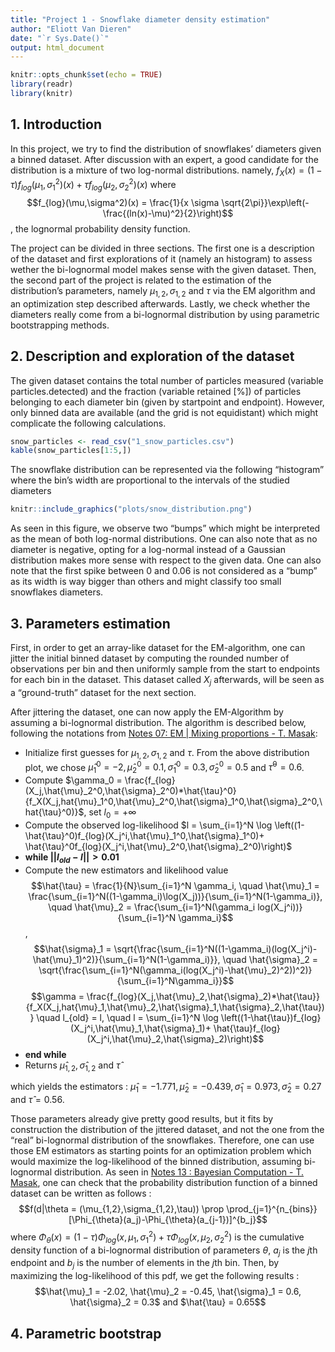```yaml
---
title: "Project 1 - Snowflake diameter density estimation"
author: "Eliott Van Dieren"
date: "`r Sys.Date()`"
output: html_document
---
```


```r
knitr::opts_chunk$set(echo = TRUE)
library(readr)
library(knitr)
```

## 1. Introduction

In this project, we try to find the distribution of snowflakes' diameters given a binned dataset. After discussion with an expert, a good candidate for the distribution is a mixture of two log-normal distributions. namely, $f_X(x) = (1-\tau) f_{log}(\mu_1,\sigma_1^2)(x)+\tau f_{log}(\mu_2,\sigma_2^2)(x)$ where $$f_{log}(\mu,\sigma^2)(x) = \frac{1}{x \sigma \sqrt{2\pi}}\exp\left(-\frac{(ln(x)-\mu)^2}{2}\right)$$, the lognormal probability density function.

The project can be divided in three sections. The first one is a description of the dataset and first explorations of it (namely an histogram) to assess wether the bi-lognormal model makes sense with the given dataset. Then, the second part of the project is related to the estimation of the distribution's parameters, namely $\mu_{1,2}, \sigma_{1,2}$ and $\tau$ via the EM algorithm and an optimization step described afterwards. Lastly, we check whether the diameters really come from a bi-lognormal distribution by using parametric bootstrapping methods.

## 2. Description and exploration of the dataset

The given dataset contains the total number of particles measured (variable particles.detected) and the fraction (variable retained [%]) of particles belonging to each diameter bin (given by startpoint and endpoint). However, only binned data are available (and the grid is not equidistant) which might complicate the following calculations. 

```r
snow_particles <- read_csv("1_snow_particles.csv")
kable(snow_particles[1:5,])
```

The snowflake distribution can be represented via the following "histogram" where the bin's width are proportional to the intervals of the studied diameters
```r
knitr::include_graphics("plots/snow_distribution.png") 
``` 

As seen in this figure, we observe two "bumps" which might be interpreted as the mean of both log-normal distributions. One can also note that as no diameter is negative, opting for a log-normal instead of a Gaussian distribution makes more sense with respect to the given data. One can also note that the first spike between $0$ and $0.06$ is not considered as a "bump" as its width is way bigger than others and might classify too small snowflakes diameters.

## 3. Parameters estimation

First, in order to get an array-like dataset for the EM-algorithm, one can jitter the initial binned dataset by computing the rounded number of observations per bin and then uniformly sample from the start to endpoints for each bin in the dataset. This dataset called $X_j$ afterwards, will be seen as a "ground-truth" dataset for the next section.

After jittering the dataset, one can now apply the EM-Algorithm by assuming a bi-lognormal distribution. The algorithm is described below, following the notations from [Notes 07: EM | Mixing proportions - T. Masak](https://htmlpreview.github.io/?https://github.com/TMasak/StatComp/blob/master/Notes/07_EM.html#example-2-mixing-proportions):

  * Initialize first guesses for $\mu_{1,2}, \sigma_{1,2}$ and $\tau$. From the above distribution plot, we chose $\hat{\mu}_1^0 = -2,\hat{\mu}_2^0 = 0.1, \hat{\sigma}_1^0 = 0.3, \hat{\sigma}_2^0 = 0.5$ and $\hat{\tau}^0 = 0.6$.
  * Compute $\gamma_0 = \frac{f_{log}(X_j,\hat{\mu}_2^0,\hat{\sigma}_2^0)*\hat{\tau}^0}{f_X(X_j,hat{\mu}_1^0,\hat{\mu}_2^0,\hat{\sigma}_1^0,\hat{\sigma}_2^0,\hat{\tau}^0)}$, set $l_0 = +\infty$
  * Compute the observed log-likelihood $l = \sum_{i=1}^N \log \left((1-\hat{\tau}^0)f_{log}(X_j^i,\hat{\mu}_1^0,\hat{\sigma}_1^0)+ \hat{\tau}^0f_{log}(X_j^i,\hat{\mu}_2^0,\hat{\sigma}_2^0)\right)$
  * **while $||l_{old}-l||>0.01$**
  * Compute the new estimators and likelihood value
  $$\hat{\tau} = \frac{1}{N}\sum_{i=1}^N \gamma_i, \quad \hat{\mu}_1 = \frac{\sum_{i=1}^N((1-\gamma_i)\log(X_j))}{\sum_{i=1}^N(1-\gamma_i)}, \quad \hat{\mu}_2 = \frac{\sum_{i=1}^N(\gamma_i log(X_j^i))}{\sum_{i=1}^N \gamma_i}$$, 
  $$\hat{\sigma}_1 = \sqrt{\frac{\sum_{i=1}^N((1-\gamma_i)(log(X_j^i)-\hat{\mu}_1)^2)}{\sum_{i=1}^N(1-\gamma_i)}}, \quad \hat{\sigma}_2 =  \sqrt{\frac{\sum_{i=1}^N(\gamma_i(log(X_j^i)-\hat{\mu}_2)^2))^2)}{\sum_{i=1}^N\gamma_i}}$$ 
  $$\gamma = \frac{f_{log}(X_j,\hat{\mu}_2,\hat{\sigma}_2)*\hat{\tau}}{f_X(X_j,hat{\mu}_1,\hat{\mu}_2,\hat{\sigma}_1,\hat{\sigma}_2,\hat{\tau})} \quad l_{old} = l, \quad l = \sum_{i=1}^N \log \left((1-\hat{\tau})f_{log}(X_j^i,\hat{\mu}_1,\hat{\sigma}_1)+ \hat{\tau}f_{log}(X_j^i,\hat{\mu}_2,\hat{\sigma}_2)\right)$$
  * **end while**
  * Returns $\hat{\mu}_{1,2}, \hat{\sigma}_{1,2}$ and $\hat{\tau}$
  
which yields the estimators : $\hat{\mu}_1 = -1.771, \hat{\mu}_2 = -0.439, \hat{\sigma}_1 = 0.973, \hat{\sigma}_2 = 0.27$ and $\hat{\tau} = 0.56$.
  
Those parameters already give pretty good results, but it fits by construction the distribution of the jittered dataset, and not the one from the "real" bi-lognormal distribution of the snowflakes. Therefore, one can use those EM estimators as starting points for an optimization problem which would maximize the log-likelihood of the binned distribution, assuming bi-lognormal distribution. As seen in [Notes 13 : Bayesian Computation - T. Masak](https://htmlpreview.github.io/?https://github.com/TMasak/StatComp/blob/master/Notes/12_BayesComp.html), one can check that the probability distribution function of a binned dataset can be written as follows : 
$$f(d|\theta = (\mu_{1,2},\sigma_{1,2},\tau)) \prop \prod_{j=1}^{n_{bins}}[\Phi_{\theta}(a_j)-\Phi_{\theta}(a_{j-1})]^{b_j}$$ where $\Phi_{\theta}(x) = (1-\tau)\Phi_{log}(x,\mu_1,\sigma_1^2) + \tau\Phi_{log}(x,\mu_2,\sigma_2^2)$ is the cumulative density function of a bi-lognormal distribution of parameters $\theta$, $a_j$ is the $j$th endpoint and $b_j$ is the number of elements in the $j$th bin. Then, by maximizing the log-likelihood of this pdf, we get the following results : $$\hat{\mu}_1 = -2.02, \hat{\mu}_2 = -0.45, \hat{\sigma}_1 = 0.6, \hat{\sigma}_2 = 0.3$ and $\hat{\tau} = 0.65$$


## 4. Parametric bootstrap

  
  
  
  
